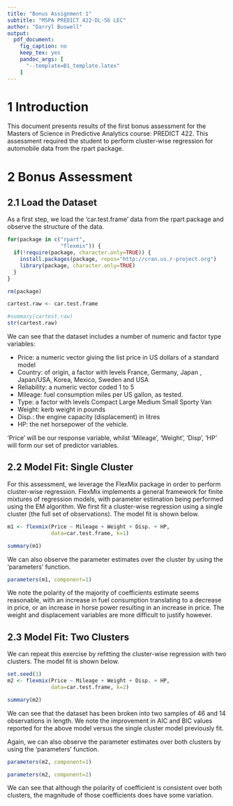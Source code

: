 ```yaml
---
title: "Bonus Assignment 1"
subtitle: "MSPA PREDICT 422-DL-56 LEC"
author: "Darryl Buswell"
output: 
  pdf_document:
    fig_caption: no
    keep_tex: yes
    pandoc_args: [
      "--template=B1_template.latex"
    ]
---
```


# 1 Introduction

This document presents results of the first bonus assessment for the Masters of Science in Predictive Analytics course: PREDICT 422. This assessment required the student to perform cluster-wise regression for automobile data from the rpart package.

# 2 Bonus Assessment

## 2.1 Load the Dataset

As a first step, we load the 'car.test.frame' data from the rpart package and observe the structure of the data.

```r
for(package in c("rpart",
                 "flexmix")) {
  if(!require(package, character.only=TRUE)) {
    install.packages(package, repos="http://cran.us.r-project.org")
    library(package, character.only=TRUE)
  }
}

rm(package)
```

```r
cartest.raw <- car.test.frame

#summary(cartest.raw)
str(cartest.raw)
```

We can see that the dataset includes a number of numeric and factor type variables:

- Price: a numeric vector giving the list price in US dollars of a standard model
- Country: of origin, a factor with levels France, Germany, Japan , Japan/USA, Korea, Mexico, Sweden and USA
- Reliability: a numeric vector coded 1 to 5
- Mileage: fuel consumption miles per US gallon, as tested.
- Type: a factor with levels Compact Large Medium Small Sporty Van
- Weight: kerb weight in pounds
- Disp.: the engine capacity (displacement) in litres
- HP: the net horsepower of the vehicle.

'Price' will be our response variable, whilst 'Mileage', 'Weight', 'Disp', 'HP' will form our set of predictor variables.

## 2.2 Model Fit: Single Cluster

For this assessment, we leverage the FlexMix package in order to perform cluster-wise regression. FlexMix implements a general framework for finite mixtures of regression models, with parameter estimation being performed using the EM algorithm. We first fit a cluster-wise regression using a single cluster (the full set of observations). The model fit is shown below.

```r
m1 <- flexmix(Price ~ Mileage + Weight + Disp. + HP, 
              data=car.test.frame, k=1)

summary(m1)
```

We can also observe the parameter estimates over the cluster by using the 'parameters' function.

```r
parameters(m1, component=1)
```

We note the polarity of the majority of coefficients estimate seems reasonable, with an increase in fuel consumption translating to a decrease in price, or an increase in horse power resulting in an increase in price. The weight and displacement variables are more difficult to justify however.

## 2.3 Model Fit: Two Clusters

We can repeat this exercise by refitting the cluster-wise regression with two clusters. The model fit is shown below.

```r
set.seed(1)
m2 <- flexmix(Price ~ Mileage + Weight + Disp. + HP, 
              data=car.test.frame, k=2)

summary(m2)
```

We can see that the dataset has been broken into two samples of 46 and 14 observations in length. We note the improvement in AIC and BIC values reported for the above model versus the single cluster model previously fit.

Again, we can also observe the parameter estimates over both clusters by using the 'parameters' function.

```r
parameters(m2, component=1)
```

```r
parameters(m2, component=2)
```

We can see that although the polarity of coefficient is consistent over both clusters, the magnitude of those coefficients does have some variation.